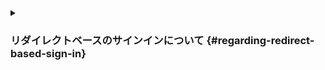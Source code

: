 <details>
<summary>

### リダイレクトベースのサインインについて \{#regarding-redirect-based-sign-in}

</summary>

1. この認証 (Authentication) プロセスは [OpenID Connect (OIDC)](https://openid.net/specs/openid-connect-core-1_0.html) プロトコルに従い、Logto はユーザーのサインインを保護するために厳格なセキュリティ対策を講じています。
2. 複数のアプリがある場合、同じアイデンティティプロバイダー (Logto) を使用できます。ユーザーがあるアプリにサインインすると、Logto は別のアプリにアクセスした際に自動的にサインインプロセスを完了します。

リダイレクトベースのサインインの理論と利点について詳しく知るには、<MainSiteUrl href="/concepts/sign-in-experience">Logto サインイン体験の説明</MainSiteUrl>を参照してください。

</details>
